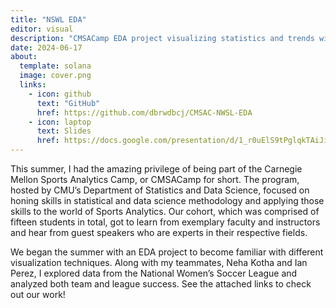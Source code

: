 ```yaml
---
title: "NSWL EDA"
editor: visual
description: "CMSACamp EDA project visualizing statistics and trends within the National Women's Soccer League"
date: 2024-06-17
about: 
  template: solana
  image: cover.png
  links: 
    - icon: github
      text: "GitHub"
      href: https://github.com/dbrwdbcj/CMSAC-NWSL-EDA
    - icon: laptop
      text: Slides
      href: https://docs.google.com/presentation/d/1_r0uElS9tPglqkTAiJiNBaLrsHBWWKWAvBimbWt2mrM/edit?usp=sharing
---
```


This summer, I had the amazing privilege of being part of the Carnegie Mellon Sports Analytics Camp, or CMSACamp for short.  The program, hosted by CMU's Department of Statistics and Data Science, focused on honing skills in statistical and data science methodology and applying those skills to the world of Sports Analytics. Our cohort, which was comprised of fifteen students in total, got to learn from exemplary faculty and instructors and hear from guest speakers who are experts in their respective fields.

We began the summer with an EDA project to become familiar with different visualization techniques.  Along with my teammates, Neha Kotha and Ian Perez, I explored data from the National Women's Soccer League and analyzed both team and league success.  See the attached links to check out our work!
